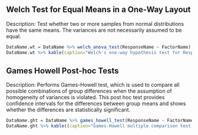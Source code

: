 
## Welch Test for Equal Means in a One-Way Layout

Description: Test whether two or more samples from normal distributions have the same means. The variances are not necessarily assumed to be equal.


```r
DataName.wt = DataName %>% welch_anova_test(ResponseName ~ FactorName)
DataName.wt %>% kable(caption="Welch's one-way hypothesis test for ResponseName grouped by FactorName.")
```

## Games Howell Post-hoc Tests

Description: Performs Games-Howell test, which is used to compare all possible combinations of group differences when the assumption of homogeneity of variances is violated. This post hoc test provides confidence intervals for the differences between group means and shows whether the differences are statistically significant.


```r
DataName.ght = DataName %>% games_howell_test(ResponseName ~ FactorName)
DataName.ght %>% kable((caption="Games-Howell multiple comparison test for ResponseName disaggregated by FactorName.")
```

